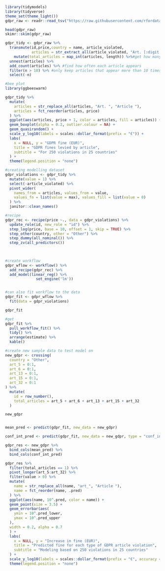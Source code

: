 ```{r}
library(tidymodels)
library(tidyverse)
theme_set(theme_light())
gdpr_raw <- readr::read_tsv("https://raw.githubusercontent.com/rfordatascience/tidytuesday/master/data/2020/2020-04-21/gdpr_violations.tsv")

```

```{r}
head(gdpr_raw)
skimr::skim(gdpr_raw)
```

```{r}
gdpr_tidy <- gdpr_raw %>% 
  transmute(id,price,country = name, article_violated, 
            articles = str_extract_all(article_violated, "Art. [:digit:]+| Art.[:digit:]+")) %>% #regex for article numbers
    mutate(total_articles = map_int(articles, length)) %>%#get how many articles in each violation
  unnest(articles) %>% 
  add_count(articles) %>% #find how often each article appears
  filter(n > 10) %>% #only keep articles that appear more than 10 times
  select(-n)
```

```{r}
#bee plot
library(ggbeeswarm)

gdpr_tidy %>%
  mutate(
    articles = str_replace_all(articles, "Art. ", "Article "),
    articles = fct_reorder(articles, price)
  ) %>%
  ggplot(aes(articles, price + 1, color = articles, fill = articles)) +
  geom_boxplot(alpha = 0.2, outlier.colour = NA) +
  geom_quasirandom() +
  scale_y_log10(labels = scales::dollar_format(prefix = "€")) +
  labs(
    x = NULL, y = "GDPR fine (EUR)",
    title = "GDPR fines levied by article",
    subtitle = "For 250 violations in 25 countries"
  ) +
  theme(legend.position = "none")
```

```{r}
#creating modelling dataset
gdpr_violations <- gdpr_tidy %>%
  mutate(value = 1) %>%
  select(-article_violated) %>%
  pivot_wider(
    names_from = articles, values_from = value,
    values_fn = list(value = max), values_fill = list(value = 0)
  ) %>%
  janitor::clean_names()
```

```{r}
#recipe
gdpr_rec <- recipe(price ~., data = gdpr_violations) %>% 
  update_role(id, new_role = "id") %>% 
  step_log(price, base = 10, offset = 1, skip = TRUE) %>%
  step_other(country, other = "Other") %>% 
  step_dummy(all_nominal()) %>% 
  step_zv(all_predictors())
  
  
```

```{r}
#create workflow
gdpr_wflow <- workflow() %>% 
  add_recipe(gdpr_rec) %>% 
  add_model(linear_reg() %>% 
              set_engine('lm'))


#can also fit workflow to the data
gdpr_fit <- gdpr_wflow %>%
  fit(data = gdpr_violations)

gdpr_fit
```

```{r}
#get 
gdpr_fit %>%
  pull_workflow_fit() %>%
  tidy() %>%
  arrange(estimate) %>%
  kable()
```

```{r}
#create new sample data to test model on
new_gdpr <- crossing(
  country = "Other",
  art_5 = 0:1,
  art_6 = 0:1,
  art_13 = 0:1,
  art_15 = 0:1,
  art_32 = 0:1
) %>%
  mutate(
    id = row_number(),
    total_articles = art_5 + art_6 + art_13 + art_15 + art_32
  )

new_gdpr


mean_pred <- predict(gdpr_fit, new_data = new_gdpr)

conf_int_pred <- predict(gdpr_fit, new_data = new_gdpr, type = "conf_int")

gdpr_res <- new_gdpr %>% 
  bind_cols(mean_pred) %>% 
  bind_cols(conf_int_pred)
```

```{r}
gdpr_res %>%
  filter(total_articles == 1) %>%
  pivot_longer(art_5:art_32) %>%
  filter(value > 0) %>%
  mutate(
    name = str_replace_all(name, "art_", "Article "),
    name = fct_reorder(name, .pred)
  ) %>%
  ggplot(aes(name, 10^.pred, color = name)) +
  geom_point(size = 3.5) +
  geom_errorbar(aes(
    ymin = 10^.pred_lower,
    ymax = 10^.pred_upper
  ),
  width = 0.2, alpha = 0.7
  ) +
  labs(
    x = NULL, y = "Increase in fine (EUR)",
    title = "Predicted fine for each type of GDPR article violation",
    subtitle = "Modeling based on 250 violations in 25 countries"
  ) +
  scale_y_log10(labels = scales::dollar_format(prefix = "€", accuracy = 1)) +
  theme(legend.position = "none")
```










